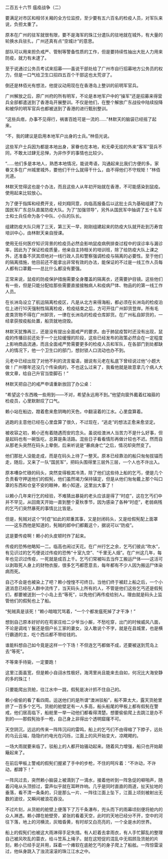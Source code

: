 

二百五十六节 瘟疫战争（二）

要满足对市区和相邻关厢的全方位监控，至少要有五六百名的检疫人员，对军队来说，负担太重了。

原本在广州的驻军就很有限，要不是海军的珠江分遣队的驻地就在城外，有大量的轮换水兵驻扎，广州还真有点“空城计”的意思。

部队可以用来担负戒严、管制等警备性质的工作，但是要持续性抽出大批人力用来防疫，就力有未逮了。

至于说通过公务员考试来招募――虽说干部处给了广州市自行招募地方公务员的权力，但是一口气给卫生口招四五百个干部这也太荒谬了。

倒还是林佰光有想法，他提议动用现在在香港岛上整训的前明军官兵。

广州解放之后，原广州府的所有明军，不论是本地军户中的“操军”还是招募来得营兵全部都遣送到了香港岛开展整训。不仅是他们，在整个解放广东战役中陆续投降和被俘的明军官兵也都被送到了香港的进行甄别整训。

“这些兵痞，办事不见得行，祸害百姓可是一流的……”林默天的脑袋已经摇了起来。

“不，我的建议是启用本地军户出身的士兵。”林佰光说。

这些军户士兵因为都是本地出身，家眷也在本地，和无牵无挂的外来“客军”营兵不同，不敢太过肆无忌惮，为非作歹的事情也比较少。

“……他们多是本地人，熟悉本地情况，能说粤语，沟通起来比我们方便的多。家眷又多在广州城里城外，要他们干什么就得干什么，由不得他们不守规矩！”林佰光道。

林默天觉得这也是个办法，而且这些人从年初开始就在香港，不可能感染到鼠疫。使用起来比较放心。

为了便于指挥和经费开支，经刘翔同意，向临高报备后以这批士兵为基础组建了为国民军广东总队直属防疫大队。为了“加强领导”，另外从国民军中抽调了五十名军士和士兵任命为各个中队、小队的队长。

组建防疫大队只用了三天，第三天一早，刚刚组建起来的防疫大队就开赴到万寿宫培训中心，由林默天亲自授课。

使用无任何医疗知识背景的检疫员必然会影响鼠疫病例排查过程中的误诊率与漏诊率，因此为了保证检疫质量，他亲自主持相关的培训班，除了给防疫大队上课之外，还准备不厌其烦地对一线行政人员和警察强调检疫与隔离的必要性。至于他们的隔离措施，他目前还不能拿出非常有效的办法，能保证的不过是一线工作人员每人都有口罩戴——总比什么都没有要强。

正常来说，鼠疫的防疫保护措施需要全身覆盖的隔离衣，还需要护目镜。这些他们有一些，但是只能分配给那些需要直接接触病人和疫病尸体、物品的的第一线工作人员。

在长洲岛设立了航运隔离检疫区，凡是从北方来得海船，都必须在长洲岛的检疫泊位上进行10天强制性隔离检疫，检疫结束之后，方可开往广州卸货登岸。所有毛皮类货物不得在广州卸货，一律在长洲岛的检疫仓库卸货。在广州私自卸货的，一经拿获按疫船处置，船货就地烧毁。

林默天犹豫再三，还是没有提出全面戒严的要求。由于肺鼠疫暂时还没有出现，鼠疫的传播目前还处于一个比较缓慢的阶段，这些已经发布的政策必然会在一定程度上影响商品流通，而且全面戒严势需要更多的检疫人员和军队，在各部门到处都缺人的情况下，他一个卫生口的部门，想封锁人口流动也办不到。

元老中已经出现了对他不利的流言蜚语，据说有元老在私底下曾经说过他“小题大做！广州哪年还没几个传染病的，不也这么过来了，我看他就是故意拿几个病人大做文章，给自己升官当垫脚石！”

林默天把自己的戒严申请重新放回了办公桌：

“希望这个东西晚一些用到――不对，希望永远用不到。”他望向窗外戴着红袖箍的检疫员，心里默默叹了口气。

赖小站在船边，蹬着愈来愈阴晦的天色，中翻滚着的江水。心里盘算着。

逃跑的主意他已经在心里盘算了很久，不过现在，“逃走”的想法正愈来愈坚定。

被收容之初，赖小还有着随遇而安的念头。虽说给澳洲人当苦力不是什么好事，但是起码也有一碗饭吃，总算是条活路。混些日子看看情形再做计较也不迟。然而自从那老头突然在码头上晕倒，后来听说是“暴病身亡”之后，情况却突然变了。

他们那批人没能走成，而是在码头上待了一整天。原本已经靠泊的船只匆匆拔锚而走，随后，又来了一队“国民军”，把码头围得里三层外三层，一个人也不许出入。

原本嘈杂忙碌的码头，突然变得极其冷清，除了他们这些待上船的乞丐，便是几个负责看守押送他们的假髡，他们虽然竭力保持镇定，但是从他们匆匆戴上那个叫口罩的东西和仓皇不安的眼神，赖小知道，这里出大事了！

以赖小几年来行乞的经验，不难猜出暴毙的老头应该是得了“时症”，这在乞丐们中并不罕见，从回南天开始一直到整个夏秋季节，因为感染了各种“时症”，老弱病残的乞丐们突然暴死的事情比比皆是。

但是，髡贼对这个“时症”如此的郑重其事，又是封闭码头，又是给假髡配上面罩――这东西他是知道的，髡贼的郎中们都戴这个，据说可以“防疫”。

这是要传疫啊！赖小的头皮顿时炸了起来。

传疫的恐怖他略知一二。临高也闹过天花。在广州行乞之余，乞丐们彼此“吹水”，有见识过的乞丐便说过传疫的恐怖“十室九空”、“千里无人烟”。在广州这几年，每年也见识过传疫，一死就是成百上千。乞丐们常被叫去当仵工搬运尸体――这活可以剥取死人身上的财物衣服，很多乞丐都愿意去，每年都有不少人因为搬运尸体染病而死。

自己不会是也被染上了吧？赖小惶惶不可终日。当他们终于被赶上船之后，一个小道消息已经在人群中流传了，当天码头上所有的人，不管是他们这些乞丐还是假髡们，都要被送到一个小岛上去“等死”，以免他们再传疫给别人。理由就是码头上监管他们的假髡也上了船。

“髡贼真是该死！”赖小暗暗咒骂着，“一个个都发瘟死掉了才干净！”

想到自己原本好好的在苟家庄给二少爷当小厮，不愁吃穿，出门的时候威风八面，不论是调戏丫鬟还是佃户长工家的妻女，没人敢说个不字，就是在县城里，也是横行霸道的主，吃个西瓜都不带给钱的。

谁能料想自己如今竟是这样一个下场！不但连乞丐都做不成，还要被送到荒岛上去“等死”。

不等束手待毙，一定要跑！

这里江面虽宽，但是赖小自诩水性极好。海湾里尚且能来去自如，何况比大海安静的多的珠江！

只要能爬出货舱，往江水中一跳，假髡是决计抓不住自己的。

赖小偷偷的看了看四周。运送他们的是所谓“澳洲驳船”，船不算太大，露天货舱里挤了一百多个乞丐。货舱的舱壁足有一人多高，船头船尾的甲板上都有假髡在警戒，他们居高临下，船舱里一举一动他们都看得清楚。想要偷偷爬上去跳江是办不到的――那假髡抬手一枪，自己身上非得出个透明窟窿不可。

天空阴沉，远远的传来一阵阵沉闷的雷鸣，船上的乞丐们不由得缩了下脖子，远处的乌云云端，隐隐约约电光在闪烁，江面上的风开始变大，凉飕飕的。

一场大雨就要来临了。驳船上的人都开始骚动起来。随着风力增强，船只也开始颠簸起来了。

在前后甲板上警戒的假髡们握紧了手中的步枪，不住的呵斥着：“不许动，不许动，都蹲下！”

一阵风过去，突然赖小脑袋上被滴到了一滴水，接着他听到一阵急促的噼啪声，随着闪电从头顶掠过，雷声似乎就在耳畔炸响。几乎是同时直直的雨道，扯天扯地的垂落，看不清一条条的，只是那么一片、一阵往江面上坠下，江面上顷刻被射出无数的波纹，又瞬间被浪花吞没。

不过片刻，从货舱的舱壁上便落下了万千条瀑布，兜头而下的雨幕顷刻便将舱内的众人淋透。赖小蹲在舱壁旁，紧张的看着天空，此时的天地已经分不开，空中的河往下落，地上的河横流，灰暗昏黄，有时却又白亮亮的，一个全是水的世界。

船上的假髡们也被这大雨淋得手足失措。有人赶着去拿雨衣，有人手忙脚乱的整理自己被风吹乱的蓑衣，给斗笠系上绳子。就在这短促的混乱中无瑕顾及货舱的片刻，赖小已经手足并用，踩着一个瘫软在底舱乞丐的身子爬上了船舷。一阵惊雷滚过，他纵身跳入了浊流滚滚的珠江江水之中。

